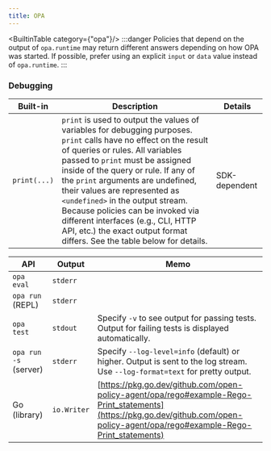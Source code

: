 ```yaml
---
title: OPA
---
```

<BuiltinTable category={"opa"}/>
:::danger
Policies that depend on the output of `opa.runtime` may return different answers depending on how OPA was started.
If possible, prefer using an explicit `input` or `data` value instead of `opa.runtime`.
:::

### Debugging

| Built-in     | Description                                                                                                                                                                                                                                                                                                                                                                                                                                                                                       | Details                                               |
| ------------ | ------------------------------------------------------------------------------------------------------------------------------------------------------------------------------------------------------------------------------------------------------------------------------------------------------------------------------------------------------------------------------------------------------------------------------------------------------------------------------------------------- | ----------------------------------------------------- |
| `print(...)` | `print` is used to output the values of variables for debugging purposes. `print` calls have no effect on the result of queries or rules. All variables passed to `print` must be assigned inside of the query or rule. If any of the `print` arguments are undefined, their values are represented as `<undefined>` in the output stream. Because policies can be invoked via different interfaces (e.g., CLI, HTTP API, etc.) the exact output format differs. See the table below for details. | <span className="tag is-warning">SDK-dependent</span> |

| API                   | Output      | Memo                                                                                                                                                                             |
| --------------------- | ----------- | -------------------------------------------------------------------------------------------------------------------------------------------------------------------------------- |
| `opa eval`            | `stderr`    |                                                                                                                                                                                  |
| `opa run` (REPL)      | `stderr`    |                                                                                                                                                                                  |
| `opa test`            | `stdout`    | Specify `-v` to see output for passing tests. Output for failing tests is displayed automatically.                                                                               |
| `opa run -s` (server) | `stderr`    | Specify `--log-level=info` (default) or higher. Output is sent to the log stream. Use `--log-format=text` for pretty output.                                                     |
| Go (library)          | `io.Writer` | [https://pkg.go.dev/github.com/open-policy-agent/opa/rego#example-Rego-Print_statements](https://pkg.go.dev/github.com/open-policy-agent/opa/rego#example-Rego-Print_statements) |

